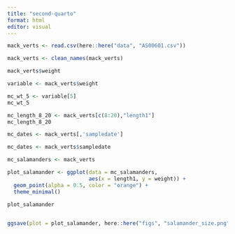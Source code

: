 ```yaml
---
title: "second-quarto"
format: html
editor: visual
---
```


```r
mack_verts <- read.csv(here::here("data", "AS00601.csv"))
```


```r
mack_verts <- clean_names(mack_verts)
```

```r
mack_verts$weight 

variable <- mack_verts$weight

mc_wt_5 <- variable[5]
mc_wt_5
```

```r
mc_length_8_20 <- mack_verts[c(8:20),"length1"]
mc_length_8_20
```
```r
mc_dates <- mack_verts[,'sampledate']
```

```r
mc_dates <- mack_verts$sampledate
```


```r
mc_salamanders <- mack_verts
```

```r
plot_salamander <- ggplot(data = mc_salamanders,
                          aes(x = length1, y = weight)) + 
  geom_point(alpha = 0.5, color = "orange") +
  theme_minimal()

plot_salamander
 

```
```r
ggsave(plot = plot_salamander, here::here("figs", "salamander_size.png"))
```
